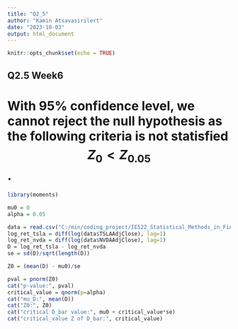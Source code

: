 ```yaml
---
title: "Q2_5"
author: "Kamin Atsavasirilert"
date: "2023-10-03"
output: html_document
---
```


```r
knitr::opts_chunk$set(echo = TRUE)
```

## Q2.5 Week6
# With 95% confidence level, we cannot reject the null hypothesis as the following criteria is not statisfied $$Z_0 < Z_{0.05}$$.
```r
library(moments)

mu0 = 0
alpha = 0.05

data = read.csv("C:/min/coding_project/IE522_Statistical_Methods_in_Finance/Week6/TSLANVDA.csv")
log_ret_tsla = diff(log(data$TSLAAdjClose), lag=1)
log_ret_nvda = diff(log(data$NVDAAdjClose), lag=1)
D = log_ret_tsla - log_ret_nvda
se = sd(D)/sqrt(length(D))

Z0 = (mean(D) - mu0)/se

pval = pnorm(Z0)
cat("p-value:", pval)
critical_value = qnorm(p=alpha)
cat("mu_D:", mean(D))
cat("Z0:", Z0)
cat("critical D_bar value:", mu0 + critical_value*se)
cat("critical_value Z of D_bar:", critical_value)
```
